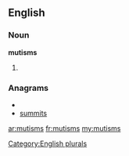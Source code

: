 ==English==

===Noun===
'''mutisms'''

# {{plural of|[[mutism]]}}

===Anagrams===
* {{alphagram|immsstu}}
* [[summits#English|summits]]

[[Category:English plurals]]

[[ar:mutisms]]
[[fr:mutisms]]
[[my:mutisms]]